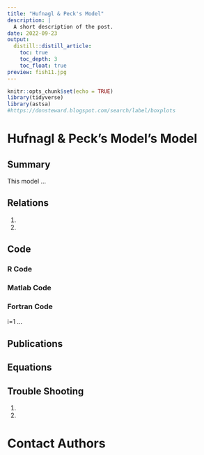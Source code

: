 ```yaml
---
title: "Hufnagl & Peck's Model"
description: |
  A short description of the post.
date: 2022-09-23
output:
  distill::distill_article:
    toc: true
    toc_depth: 3
    toc_float: true
preview: fish11.jpg
---
```


```r
knitr::opts_chunk$set(echo = TRUE)
library(tidyverse)
library(astsa)
#https://donsteward.blogspot.com/search/label/boxplots
```
# Hufnagl & Peck's Model's Model 

## Summary

This model ...

## Relations

1)
2)

## Code

### R Code

### Matlab Code

### Fortran Code
i=1
...

## Publications

## Equations

## Trouble Shooting

1)
2)

# Contact Authors